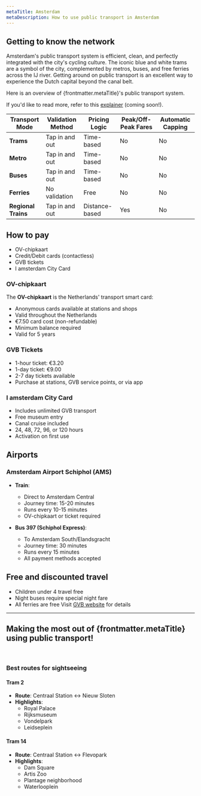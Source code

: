 ```yaml
---
metaTitle: Amsterdam
metaDescription: How to use public transport in Amsterdam
---
```


## Getting to know the network
Amsterdam's public transport system is efficient, clean, and perfectly integrated with the city's cycling culture.
The iconic blue and white trams are a symbol of the city, complemented by metros, buses, and free ferries across the IJ river.
Getting around on public transport is an excellent way to experience the Dutch capital beyond the canal belt.

Here is an overview of {frontmatter.metaTitle}'s public transport system.

If you'd like to read more, refer to this [explainer](URL) (coming soon!).

| **Transport Mode**          | **Validation Method**       | **Pricing Logic**          | **Peak/Off-Peak Fares**         | **Automatic Capping**     |
|-----------------------------|-----------------------------|----------------------------|---------------------------|---------------------------|
| **Trams**                   | Tap in and out              | Time-based                 | No                        | No                        |
| **Metro**                   | Tap in and out              | Time-based                 | No                        | No                        |
| **Buses**                   | Tap in and out              | Time-based                 | No                        | No                        |
| **Ferries**                 | No validation               | Free                       | No                        | No                        |
| **Regional Trains**         | Tap in and out              | Distance-based             | Yes                       | No                        |

## How to pay
- OV-chipkaart
- Credit/Debit cards (contactless)
- GVB tickets
- I amsterdam City Card

<div>
<Figure 
  src="/cities/europe/netherlands/amsterdam/ov-reader.jpg"
  alt="OV-chipkaart reader in Amsterdam transport"
  caption="Always check in and out with your card on the designated readers"
/>
</div>

### OV-chipkaart
The **OV-chipkaart** is the Netherlands' transport smart card:
- Anonymous cards available at stations and shops
- Valid throughout the Netherlands
- €7.50 card cost (non-refundable)
- Minimum balance required
- Valid for 5 years

### GVB Tickets
- 1-hour ticket: €3.20
- 1-day ticket: €9.00
- 2-7 day tickets available
- Purchase at stations, GVB service points, or via app

### I amsterdam City Card
- Includes unlimited GVB transport
- Free museum entry
- Canal cruise included
- 24, 48, 72, 96, or 120 hours
- Activation on first use

## Airports

### Amsterdam Airport Schiphol (AMS)
- **Train**:
  - Direct to Amsterdam Central
  - Journey time: 15-20 minutes
  - Runs every 10-15 minutes
  - OV-chipkaart or ticket required

- **Bus 397 (Schiphol Express)**:
  - To Amsterdam South/Elandsgracht
  - Journey time: 30 minutes
  - Runs every 15 minutes
  - All payment methods accepted

## Free and discounted travel
- Children under 4 travel free
- Night buses require special night fare
- All ferries are free
Visit [GVB website](https://www.gvb.nl) for details

---
## Making the most out of {frontmatter.metaTitle} using public transport!

 

### Best routes for sightseeing

#### **Tram 2**
- **Route**: Centraal Station ↔ Nieuw Sloten
- **Highlights**:
  - Royal Palace
  - Rijksmuseum
  - Vondelpark
  - Leidseplein

#### **Tram 14**
- **Route**: Centraal Station ↔ Flevopark
- **Highlights**:
  - Dam Square
  - Artis Zoo
  - Plantage neighborhood
  - Waterlooplein

